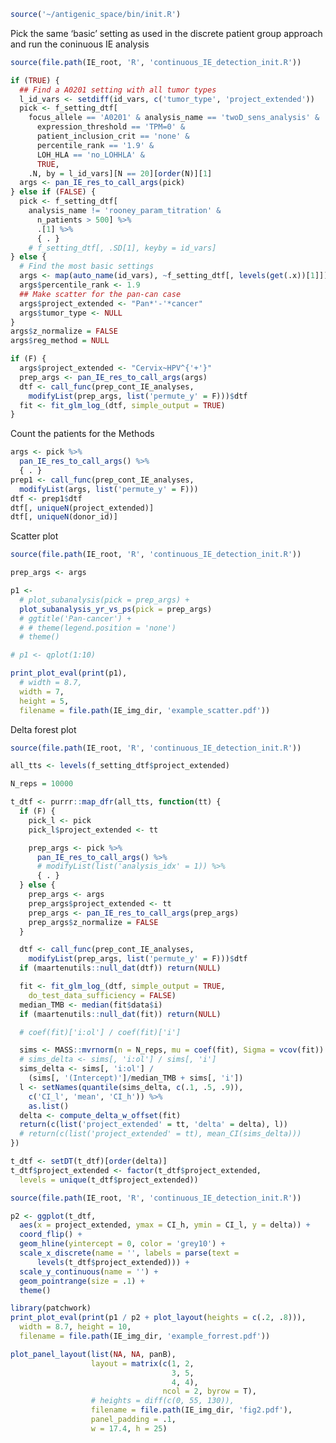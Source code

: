 ```r
source('~/antigenic_space/bin/init.R')
```

Pick the same 'basic' setting as used in the discrete patient group
approach and run the coninuous IE analysis

```r
source(file.path(IE_root, 'R', 'continuous_IE_detection_init.R'))

if (TRUE) {
  ## Find a A0201 setting with all tumor types
  l_id_vars <- setdiff(id_vars, c('tumor_type', 'project_extended'))
  pick <- f_setting_dtf[
    focus_allele == 'A0201' & analysis_name == 'twoD_sens_analysis' &
      expression_threshold == 'TPM=0' &
      patient_inclusion_crit == 'none' &
      percentile_rank == '1.9' &
      LOH_HLA == 'no_LOHHLA' &
      TRUE,
    .N, by = l_id_vars][N == 20][order(N)][1]
  args <- pan_IE_res_to_call_args(pick)
} else if (FALSE) {
  pick <- f_setting_dtf[
    analysis_name != 'rooney_param_titration' &
      n_patients > 500] %>%
      .[1] %>%
      { . }
    # f_setting_dtf[, .SD[1], keyby = id_vars]
} else {
  # Find the most basic settings
  args <- map(auto_name(id_vars), ~f_setting_dtf[, levels(get(.x))[1]])
  args$percentile_rank <- 1.9
  ## Make scatter for the pan-can case
  args$project_extended <- "Pan*'-'*cancer"
  args$tumor_type <- NULL
}
args$z_normalize = FALSE
args$reg_method = NULL

if (F) {
  args$project_extended <- "Cervix~HPV^{'+'}"
  prep_args <- pan_IE_res_to_call_args(args)
  dtf <- call_func(prep_cont_IE_analyses,
    modifyList(prep_args, list('permute_y' = F)))$dtf
  fit <- fit_glm_log_(dtf, simple_output = TRUE)
}
```

Count the patients for the Methods

```r
args <- pick %>%
  pan_IE_res_to_call_args() %>%
  { . }
prep1 <- call_func(prep_cont_IE_analyses,
  modifyList(args, list('permute_y' = F)))
dtf <- prep1$dtf
dtf[, uniqueN(project_extended)]
dtf[, uniqueN(donor_id)]
```

Scatter plot

```r
source(file.path(IE_root, 'R', 'continuous_IE_detection_init.R'))

prep_args <- args

p1 <-
  # plot_subanalysis(pick = prep_args) +
  plot_subanalysis_yr_vs_ps(pick = prep_args)
  # ggtitle('Pan-cancer') +
  # # theme(legend.position = 'none')
  # theme()

# p1 <- qplot(1:10)

print_plot_eval(print(p1),
  # width = 8.7,
  width = 7,
  height = 5,
  filename = file.path(IE_img_dir, 'example_scatter.pdf'))
```

Delta forest plot

```r
source(file.path(IE_root, 'R', 'continuous_IE_detection_init.R'))

all_tts <- levels(f_setting_dtf$project_extended)

N_reps = 10000

t_dtf <- purrr::map_dfr(all_tts, function(tt) {
  if (F) {
    pick_l <- pick
    pick_l$project_extended <- tt

    prep_args <- pick %>%
      pan_IE_res_to_call_args() %>%
      # modifyList(list('analysis_idx' = 1)) %>%
      { . }
  } else {
    prep_args <- args
    prep_args$project_extended <- tt
    prep_args <- pan_IE_res_to_call_args(prep_args)
    prep_args$z_normalize = FALSE
  }

  dtf <- call_func(prep_cont_IE_analyses,
    modifyList(prep_args, list('permute_y' = F)))$dtf
  if (maartenutils::null_dat(dtf)) return(NULL)

  fit <- fit_glm_log_(dtf, simple_output = TRUE,
    do_test_data_sufficiency = FALSE)
  median_TMB <- median(fit$data$i)
  if (maartenutils::null_dat(fit)) return(NULL)

  # coef(fit)['i:ol'] / coef(fit)['i']

  sims <- MASS::mvrnorm(n = N_reps, mu = coef(fit), Sigma = vcov(fit))
  # sims_delta <- sims[, 'i:ol'] / sims[, 'i']
  sims_delta <- sims[, 'i:ol'] / 
    (sims[, '(Intercept)']/median_TMB + sims[, 'i'])
  l <- setNames(quantile(sims_delta, c(.1, .5, .9)),
    c('CI_l', 'mean', 'CI_h')) %>%
    as.list()
  delta <- compute_delta_w_offset(fit)
  return(c(list('project_extended' = tt, 'delta' = delta), l))
  # return(c(list('project_extended' = tt), mean_CI(sims_delta)))
})

t_dtf <- setDT(t_dtf)[order(delta)]
t_dtf$project_extended <- factor(t_dtf$project_extended,
  levels = unique(t_dtf$project_extended))
```

```r
source(file.path(IE_root, 'R', 'continuous_IE_detection_init.R'))

p2 <- ggplot(t_dtf,
  aes(x = project_extended, ymax = CI_h, ymin = CI_l, y = delta)) +
  coord_flip() +
  geom_hline(yintercept = 0, color = 'grey10') +
  scale_x_discrete(name = '', labels = parse(text =
      levels(t_dtf$project_extended))) +
  scale_y_continuous(name = '') +
  geom_pointrange(size = .1) +
  theme()

library(patchwork)
print_plot_eval(print(p1 / p2 + plot_layout(heights = c(.2, .8))),
  width = 8.7, height = 10,
  filename = file.path(IE_img_dir, 'example_forrest.pdf'))
```


```r
plot_panel_layout(list(NA, NA, panB),
                  layout = matrix(c(1, 2,
                                    3, 5,
                                    4, 4),
                                  ncol = 2, byrow = T),
                  # heights = diff(c(0, 55, 130)),
                  filename = file.path(IE_img_dir, 'fig2.pdf'),
                  panel_padding = .1,
                  w = 17.4, h = 25)
```
